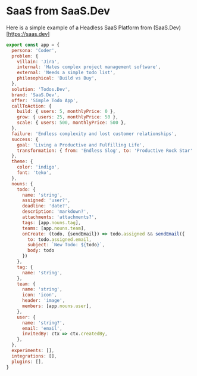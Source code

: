# SaaS from SaaS.Dev

Here is a simple example of a Headless SaaS Platform from (SaaS.Dev)[https://saas.dev]

```javascript
export const app = {
  persona: 'Coder',
  problem: {
    villain: 'Jira',
    internal: 'Hates complex project management software',
    external: 'Needs a simple todo list',
    philosophical: 'Build vs Buy',
  },
  solution: 'Todos.Dev',
  brand: 'SaaS.Dev',
  offer: 'Simple Todo App',
  callToAction: {
    build: { users: 5, monthlyPrice: 0 },
    grow: { users: 25, monthlyPrice: 50 },
    scale: { users: 500, monthlyPrice: 500 },
  },
  failure: 'Endless complexity and lost customer relationships',
  success: {
    goal: 'Living a Productive and Fulfilling Life',
    transformation: { from: 'Endless Slog', to: 'Productive Rock Star' }
  },
  theme: {
    color: 'indigo',
    font: 'teko',
  },
  nouns: {
    todo: {
      name: 'string',
      assigned: 'user?',
      deadline: 'date?',
      description: 'markdown?',
      attachments: 'attachments?',
      tags: [app.nouns.tag],
      teams: [app.nouns.team],
      onCreate: (todo, {sendEmail}) => todo.assigned && sendEmail({
        to: todo.assigned.email,
        subject: `New Todo: ${todo}`,
        body: todo
      })
    },
    tag: {
      name: 'string',
    },
    team: {
      name: 'string',
      icon: 'icon',
      header: 'image',
      members: [app.nouns.user],
    },
    user: {
      name: 'string?',
      email: 'email',
      invitedBy: ctx => ctx.createdBy,
    },
  },
  experiments: [],
  integrations: [],
  plugins: [],
}
```
